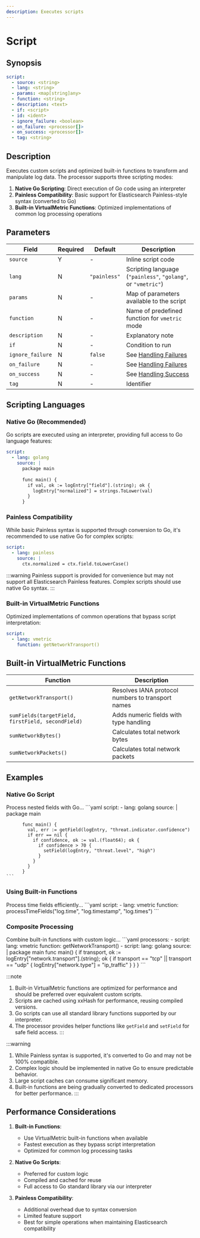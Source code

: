 ```yaml
---
description: Executes scripts
---
```


# Script

## Synopsis

```yaml {2-4}
script:
  - source: <string>
  - lang: <string>
  - params: <map[string]any>
  - function: <string>
  - description: <text>
  - if: <script>
  - id: <ident>
  - ignore_failure: <boolean>
  - on_failure: <processor[]>
  - on_success: <processor[]>
  - tag: <string>
```

## Description

Executes custom scripts and optimized built-in functions to transform and manipulate log data. The processor supports three scripting modes:

1. **Native Go Scripting**: Direct execution of Go code using an interpreter
2. **Painless Compatibility**: Basic support for Elasticsearch Painless-style syntax (converted to Go)
3. **Built-in VirtualMetric Functions**: Optimized implementations of common log processing operations

## Parameters

|Field|Required|Default|Description|
|---|---|---|---|
|`source`|Y|-|Inline script code|
|`lang`|N|`"painless"`|Scripting language (`"painless"`, `"golang"`, or `"vmetric"`)|
|`params`|N|-|Map of parameters available to the script|
|`function`|N|-|Name of predefined function for `vmetric` mode|
|`description`|N|-|Explanatory note|
|`if`|N|-|Condition to run|
|`ignore_failure`|N|`false`|See [Handling Failures](../handling-failures.mdx)|
|`on_failure`|N|-|See [Handling Failures](../handling-failures.mdx)|
|`on_success`|N|-|See [Handling Success](../handling-success.mdx)|
|`tag`|N|-|Identifier|

## Scripting Languages

### Native Go (Recommended)

Go scripts are executed using an interpreter, providing full access to Go language features:

```yaml
script:
  - lang: golang
    source: |
      package main
      
      func main() {
        if val, ok := logEntry["field"].(string); ok {
          logEntry["normalized"] = strings.ToLower(val)
        }
      }
```

### Painless Compatibility

While basic Painless syntax is supported through conversion to Go, it's recommended to use native Go for complex scripts:

```yaml
script:
  - lang: painless
    source: |
      ctx.normalized = ctx.field.toLowerCase()
```

:::warning
Painless support is provided for convenience but may not support all Elasticsearch Painless features. Complex scripts should use native Go syntax.
:::

### Built-in VirtualMetric Functions

Optimized implementations of common operations that bypass script interpretation:

```yaml
script:
  - lang: vmetric
    function: getNetworkTransport()
```

## Built-in VirtualMetric Functions

|Function|Description|
|---|---|
|`getNetworkTransport()`|Resolves IANA protocol numbers to transport names|
|`sumFields(targetField, firstField, secondField)`|Adds numeric fields with type handling|
|`sumNetworkBytes()`|Calculates total network bytes|
|`sumNetworkPackets()`|Calculates total network packets|

## Examples

### Native Go Script

<ExampleGrid>
  <CommentCol>
    Process nested fields with Go...
  </CommentCol>
  <CodeCol>
    ```yaml
    script:
      - lang: golang
        source: |
          package main
          
          func main() {
            val, err := getField(logEntry, "threat.indicator.confidence")
            if err == nil {
              if confidence, ok := val.(float64); ok {
                if confidence > 70 {
                  setField(logEntry, "threat.level", "high")
                }
              }
            }
          }
    ```
  </CodeCol>
</ExampleGrid>

### Using Built-in Functions

<ExampleGrid>
  <CommentCol>
    Process time fields efficiently...
  </CommentCol>
  <CodeCol>
    ```yaml
    script:
      - lang: vmetric
        function: processTimeFields("log.time", "log.timestamp", "log.times")
    ```
  </CodeCol>
</ExampleGrid>

### Composite Processing

<ExampleGrid>
  <CommentCol>
    Combine built-in functions with custom logic...
  </CommentCol>
  <CodeCol>
    ```yaml
    processors:
      - script:
          lang: vmetric
          function: getNetworkTransport()
      - script:
          lang: golang
          source: |
            package main
            func main() {
              if transport, ok := logEntry["network.transport"].(string); ok {
                if transport == "tcp" || transport == "udp" {
                  logEntry["network.type"] = "ip_traffic"
                }
              }
            }
    ```
  </CodeCol>
</ExampleGrid>

:::note
1. Built-in VirtualMetric functions are optimized for performance and should be preferred over equivalent custom scripts.
2. Scripts are cached using xxHash for performance, reusing compiled versions.
3. Go scripts can use all standard library functions supported by our interpreter.
4. The processor provides helper functions like `getField` and `setField` for safe field access.
:::

:::warning
1. While Painless syntax is supported, it's converted to Go and may not be 100% compatible.
2. Complex logic should be implemented in native Go to ensure predictable behavior.
3. Large script caches can consume significant memory.
4. Built-in functions are being gradually converted to dedicated processors for better performance.
:::

## Performance Considerations

1. **Built-in Functions**: 
   - Use VirtualMetric built-in functions when available
   - Fastest execution as they bypass script interpretation
   - Optimized for common log processing tasks

2. **Native Go Scripts**:
   - Preferred for custom logic
   - Compiled and cached for reuse
   - Full access to Go standard library via our interpreter

3. **Painless Compatibility**:
   - Additional overhead due to syntax conversion
   - Limited feature support
   - Best for simple operations when maintaining Elasticsearch compatibility